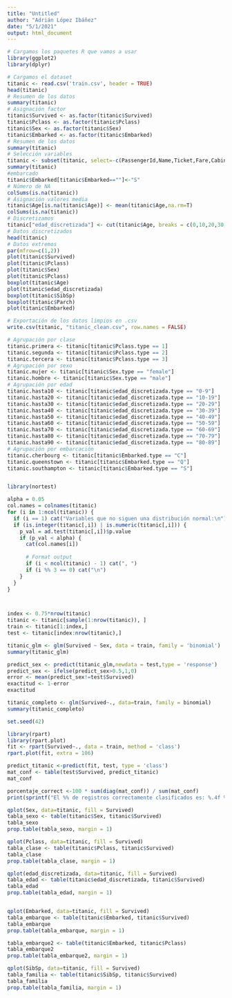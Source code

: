 ---
title: "Untitled"
author: "Adrián López Ibáñez"
date: "5/1/2021"
output: html_document
---


```{r echo=TRUE, message=FALSE, warning=FALSE}
# Cargamos los paquetes R que vamos a usar
library(ggplot2)
library(dplyr)

# Cargamos el dataset
titanic <- read.csv('train.csv', header = TRUE)
head(titanic)
# Resumen de los datos
summary(titanic)
# Asignación factor
titanic$Survived <- as.factor(titanic$Survived)
titanic$Pclass <- as.factor(titanic$Pclass)
titanic$Sex <- as.factor(titanic$Sex)
titanic$Embarked <- as.factor(titanic$Embarked)
# Resumen de los datos
summary(titanic)
# Selección variables
titanic <- subset(titanic, select=-c(PassengerId,Name,Ticket,Fare,Cabin))
summary(titanic)
#embarcado
titanic$Embarked[titanic$Embarked==""]<-"S"
# Número de NA
colSums(is.na(titanic))
# Asignación valores media
titanic$Age[is.na(titanic$Age)] <- mean(titanic$Age,na.rm=T)
colSums(is.na(titanic))
# Discretizamos
titanic["edad_discretizada"] <- cut(titanic$Age, breaks = c(0,10,20,30,40,50,60,70,80,100), labels = c("0-9", "10-19", "20-29", "30-39","40-49","50-59","60-69","70-79","80-89"))
# Datos discretizados
head(titanic)
# Datos extremos
par(mfrow=c(1,2))
plot(titanic$Survived)
plot(titanic$Pclass)
plot(titanic$Sex)
plot(titanic$Pclass)
boxplot(titanic$Age)
plot(titanic$edad_discretizada)
boxplot(titanic$SibSp)
boxplot(titanic$Parch)
plot(titanic$Embarked)
```

```{r echo=TRUE, message=FALSE, warning=FALSE}
# Exportación de los datos limpios en .csv
write.csv(titanic, "titanic_clean.csv", row.names = FALSE)
```

```{r echo=TRUE, message=FALSE, warning=FALSE}
# Agrupación por clase
titanic.primera <- titanic[titanic$Pclass.type == 1]
titanic.segunda <- titanic[titanic$Pclass.type == 2]
titanic.tercera <- titanic[titanic$Pclass.type == 3]
# Agrupación por sexo
titanic.mujer <- titanic[titanic$Sex.type == "female"]
titanic.hombre <- titanic[titanic$Sex.type == "male"]
# Agrupación por edad
titanic.hasta10 <- titanic[titanic$edad_discretizada.type == "0-9"]
titanic.hasta20 <- titanic[titanic$edad_discretizada.type == "10-19"]
titanic.hasta30 <- titanic[titanic$edad_discretizada.type == "20-29"]
titanic.hasta40 <- titanic[titanic$edad_discretizada.type == "30-39"]
titanic.hasta50 <- titanic[titanic$edad_discretizada.type == "40-49"]
titanic.hasta60 <- titanic[titanic$edad_discretizada.type == "50-59"]
titanic.hasta70 <- titanic[titanic$edad_discretizada.type == "60-69"]
titanic.hasta80 <- titanic[titanic$edad_discretizada.type == "70-79"]
titanic.hasta90 <- titanic[titanic$edad_discretizada.type == "80-89"]
# Agrupación por embarcación
titanic.cherbourg <- titanic[titanic$Embarked.type == "C"]
titanic.queenstown <- titanic[titanic$Embarked.type == "Q"]
titanic.southampton <- titanic[titanic$Embarked.type == "S"]


library(nortest)

alpha = 0.05
col.names = colnames(titanic)
for (i in 1:ncol(titanic)) {
  if (i == 1) cat("Variables que no siguen una distribución normal:\n")
  if (is.integer(titanic[,i]) | is.numeric(titanic[,i])) {
    p_val = ad.test(titanic[,i])$p.value
    if (p_val < alpha) {
      cat(col.names[i])
      
      # Format output
      if (i < ncol(titanic) - 1) cat(", ")
      if (i %% 3 == 0) cat("\n")
    }
  }
}



index <- 0.75*nrow(titanic)
titanic <- titanic[sample(1:nrow(titanic)), ]
train <- titanic[1:index,]
test <- titanic[index:nrow(titanic),]

titanic_glm <- glm(Survived ~ Sex, data = train, family = 'binomial')
summary(titanic_glm)

predict_sex <- predict(titanic_glm,newdata = test,type = 'response') 
predict_sex <- ifelse(predict_sex>0.5,1,0)
error <- mean(predict_sex!=test$Survived)
exactitud <- 1-error
exactitud 

titanic_completo <- glm(Survived~., data=train, family = binomial)
summary(titanic_completo)

set.seed(42)

library(rpart)
library(rpart.plot)
fit <- rpart(Survived~., data = train, method = 'class')
rpart.plot(fit, extra = 106)

predict_titanic <-predict(fit, test, type = 'class')
mat_conf <- table(test$Survived, predict_titanic)
mat_conf

porcentaje_correct <-100 * sum(diag(mat_conf)) / sum(mat_conf)
print(sprintf("El %% de registros correctamente clasificados es: %.4f %%",porcentaje_correct))

qplot(Sex, data=titanic, fill = Survived)
tabla_sexo <- table(titanic$Sex, titanic$Survived)
tabla_sexo
prop.table(tabla_sexo, margin = 1)

qplot(Pclass, data=titanic, fill = Survived)
tabla_clase <- table(titanic$Pclass, titanic$Survived)
tabla_clase
prop.table(tabla_clase, margin = 1)

qplot(edad_discretizada, data=titanic, fill = Survived)
tabla_edad <- table(titanic$edad_discretizada, titanic$Survived)
tabla_edad
prop.table(tabla_edad, margin = 1)


qplot(Embarked, data=titanic, fill = Survived)
tabla_embarque <- table(titanic$Embarked, titanic$Survived)
tabla_embarque
prop.table(tabla_embarque, margin = 1)

tabla_embarque2 <- table(titanic$Embarked, titanic$Pclass)
tabla_embarque2
prop.table(tabla_embarque2, margin = 1)

qplot(SibSp, data=titanic, fill = Survived)
tabla_familia <- table(titanic$SibSp, titanic$Survived)
tabla_familia
prop.table(tabla_familia, margin = 1)
```
